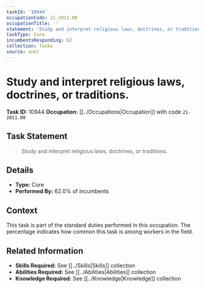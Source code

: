 ```yaml
---
taskId: '10944'
occupationCode: 21-2011.00
occupationTitle: ''
statement: 'Study and interpret religious laws, doctrines, or traditions.'
taskType: Core
incumbentsResponding: 62
collection: Tasks
source: onet
---
```

# Study and interpret religious laws, doctrines, or traditions.

**Task ID:** 10944
**Occupation:** [[../Occupations|Occupation]] with code `21-2011.00`

## Task Statement

> Study and interpret religious laws, doctrines, or traditions.

## Details

- **Type:** Core
- **Performed By:** 62.0% of incumbents

## Context

This task is part of the standard duties performed in this occupation. The percentage indicates how common this task is among workers in the field.

## Related Information

- **Skills Required:** See [[../Skills|Skills]] collection
- **Abilities Required:** See [[../Abilities|Abilities]] collection
- **Knowledge Required:** See [[../Knowledge|Knowledge]] collection

